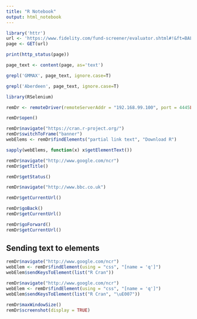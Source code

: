 ```yaml
---
title: "R Notebook"
output: html_notebook
---
```


```r
library('httr')
url <- 'https://www.fidelity.com/fund-screener/evaluator.shtml#!&ft=BAL_all&ntf=N&expand=%24FundType&rsk=5'
page <- GET(url)
```

```r
print(http_status(page))

```

```r
page_text <- content(page, as='text')
```

```r
grepl('GMMAX', page_text, ignore.case=T)
```

```r
grepl('Aberdeen', page_text, ignore.case=T)
```

```r
library(RSelenium)

remDr <- remoteDriver(remoteServerAddr = "192.168.99.100", port = 4445L)
```

```r
remDr$open()
```

```r
remDr$navigate("https://cran.r-project.org/")
remDr$switchToFrame("banner")
webElems <- remDr$findElements("partial link text", "Download R")

sapply(webElems, function(x) x$getElementText())
```


```r
remDr$navigate("http://www.google.com/ncr")
remDr$getTitle()
```

```r
remDr$getStatus()
```

```r
remDr$navigate("http://www.bbc.co.uk")
```

```r
remDr$getCurrentUrl()
```


```r
remDr$goBack()
remDr$getCurrentUrl()
```

```r
remDr$goForward()
remDr$getCurrentUrl()
```

## Sending text to elements
```r
remDr$navigate("http://www.google.com/ncr")
webElem <- remDr$findElement(using = "css", "[name = 'q']")
webElem$sendKeysToElement(list("R Cran"))
```

```r
remDr$navigate("http://www.google.com/ncr")
webElem <- remDr$findElement(using = "css", "[name = 'q']")
webElem$sendKeysToElement(list("R Cran", "\uE007"))
```

```r
remDr$maxWindowSize()
remDr$screenshot(display = TRUE)
```

